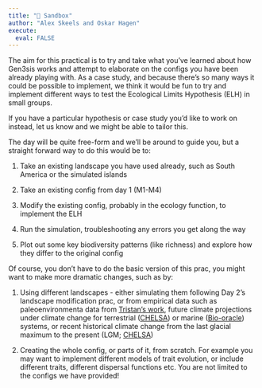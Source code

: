 ```yaml
---
title: "🥪 Sandbox"
author: "Alex Skeels and Oskar Hagen"
execute: 
  eval: FALSE
---
```


The aim for this practical is to try and take what you've learned about how Gen3sis works and attempt to elaborate on the configs you have been already playing with. As a case study, and because there's so many ways it could be possible to implement, we think it would be fun to try and implement different ways to test the Ecological Limits Hypothesis (ELH) in small groups.

::: {.callout-note}
If you have a particular hypothesis or case study you'd like to work on instead, let us know and we might be able to tailor this.
:::

The day will be quite free-form and we'll be around to guide you, but a straight forward way to do this would be to:

1.  Take an existing landscape you have used already, such as South America or the simulated islands

2.  Take an existing config from day 1 (M1-M4)

3.  Modify the existing config, probably in the ecology function, to implement the ELH

4.  Run the simulation, troubleshooting any errors you get along the way

5.  Plot out some key biodiversity patterns (like richness) and explore how they differ to the original config

Of course, you don't have to do the basic version of this prac, you might want to make more dramatic changes, such as by:

1.   Using different landscapes - either simulating them following Day 2's landscape modification prac, or from empirical data such as paleoenvironmenta data from [Tristan's work](https://www.science.org/doi/10.1126/science.add2541), future climate projections under climate change for terrestrial ([CHELSA](https://chelsa-climate.org/)) or marine ([Bio-oracle](https://www.bio-oracle.org/)) systems, or recent historical climate change from the last glacial maximum to the present (LGM; [CHELSA](https://chelsa-climate.org/last-glacial-maximum-climate/))

2.  Creating the whole config, or parts of it, from scratch. For example you may want to implement different models of trait evolution, or include different traits, different dispersal functions etc. You are not limited to the configs we have provided!
